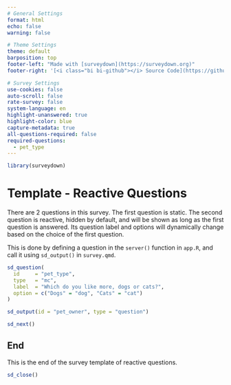 ```yaml
---
# General Settings
format: html
echo: false
warning: false

# Theme Settings
theme: default
barposition: top
footer-left: "Made with [surveydown](https://surveydown.org)"
footer-right: '[<i class="bi bi-github"></i> Source Code](https://github.com/surveydown-dev/template_reactive_questions)'

# Survey Settings
use-cookies: false
auto-scroll: false
rate-survey: false
system-language: en
highlight-unanswered: true
highlight-color: blue
capture-metadata: true
all-questions-required: false
required-questions:
  - pet_type
---
```


```r
library(surveydown)
```

::: {.sd_page id=welcome}

# Template - Reactive Questions

There are 2 questions in this survey. The first question is static. The second question is reactive, hidden by default, and will be shown as long as the first question is answered. Its question label and options will dynamically change based on the choice of the first question.

This is done by defining a question in the `server()` function in `app.R`, and call it using `sd_output()` in `survey.qmd`.

```r
sd_question(
  id     = "pet_type",
  type   = "mc",
  label  = "Which do you like more, dogs or cats?",
  option = c("Dogs" = "dog", "Cats" = "cat")
)

sd_output(id = "pet_owner", type = "question")

sd_next()
```

:::

::: {.sd_page id=end}

## End

This is the end of the survey template of reactive questions.

```r
sd_close()
```

:::
